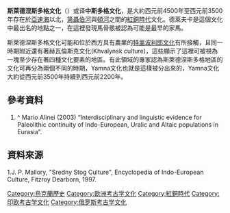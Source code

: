 {{Multiple issues|
{{No footnotes|time=2019-11-04T18:01:38+00:00}}
{{Citation style|time=2019-11-04T18:01:38+00:00}}
}}
'''斯萊德涅斯多格文化'''（{{lang-uk|Середньостогова культура}}）或译'''中斯多格文化'''，是大約西元前4500年至西元前3500年存在於[[亞速海|亞速海]]以北，[[第聶伯河|第聶伯河]]與[[頓河|頓河]]之間的[[紅銅時代|紅銅時代]]文化。德萊夫卡是這個文化中最出名的地點之一，在這裡發現馬骨骸被認為可能是最早的家馬。

斯萊德涅斯多格文化可能和位於西方具有農業的[[特里波利耶文化|特里波利耶文化]]有所接觸，且同一時期附近還有著赫瓦倫斯克文化(Khvalynsk culture)，這些顯示了這裡可被視為一塊至少存在著四種文化要素的地區。有此領域的專家認為斯萊德涅斯多格地區的文化可再分為兩個不同的時期，Yamna文化也就是這樣被分出來的，Yamna文化大約從西元前3500年持續到西元前2200年。

== 參考資料 ==
#^ Mario Alinei (2003) “Interdisciplinary and linguistic evidence for Paleolithic continuity of Indo-European, Uralic and Altaic populations in Eurasia”. 

== 資料來源 ==

1.J. P. Mallory, "Sredny Stog Culture", Encyclopedia of Indo-European Culture, Fitzroy Dearborn, 1997.

[[Category:烏克蘭歷史|Category:烏克蘭歷史]]
[[Category:欧洲考古学文化|Category:欧洲考古学文化]]
[[Category:紅銅時代|Category:紅銅時代]]
[[Category:印欧考古学文化|Category:印欧考古学文化]]
[[Category:俄罗斯考古学文化|Category:俄罗斯考古学文化]]